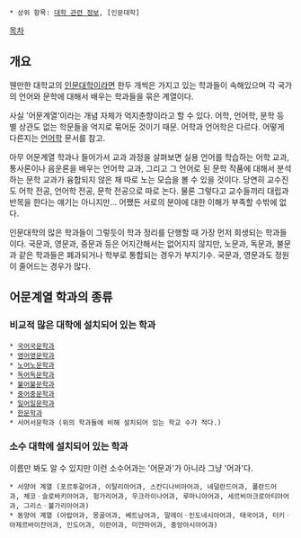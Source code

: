  * 상위 항목: [[대학 관련 정보]], [인문대학]

[[목차]]
== 개요 ==
웬만한 대학교의 [[인문대학]]이라면 한두 개씩은 가지고 있는 학과들이 속해있으며 각 국가의 언어와 문학에 대해서 배우는 학과들을 묶은 계열이다.

사실 '어문계열'이라는 개념 자체가 억지춘향이라고 할 수 있다. 어학, 언어학, 문학 등 별 상관도 없는 학문들을 억지로 묶어둔 것이기 때문. 어학과 언어학은 다르다. 어떻게 다른지는 [[언어학]] 문서를 참고.

아무 어문계열 학과나 들어가서 교과 과정을 살펴보면 실용 언어를 학습하는 어학 교과, 통사론이나 음운론을 배우는 언어학 교과, 그리고 그 언어로 된 문학 작품에 대해서 분석하는 문학 교과가 융합되지 않은 채 따로 노는 모습을 볼 수 있을 것이다. 당연히 교수진도 어학 전공, 언어학 전공, 문학 전공으로 따로 논다. 물론 그렇다고 교수들끼리 대립과 반목을 한다는 얘기는 아니지만… 어쨌든 서로의 분야에 대한 이해가 부족할 수밖에 없다.

인문대학의 많은 학과들이 그렇듯이 학과 정리를 단행할 때 가장 먼저 희생되는 학과들이다. 국문과, 영문과, 중문과 등은 어지간해서는 없어지지 않지만, 노문과, 독문과, 불문과 같은 학과들은 폐과되거나 학부로 통합되는 경우가 부지기수. 국문과, 영문과도 정원이 줄어드는 경우가 많다.
== 어문계열 학과의 종류 ==
=== 비교적 많은 대학에 설치되어 있는 학과 ===
 * [[국어국문학과]]
 * [[영어영문학과]]
 * [[노어노문학과]]
 * [[독어독문학과]]
 * [[불어불문학과]]
 * [[중어중문학과]]
 * [[일어일문학과]]
 * [[한문학과]]
 * 서어서문학과 (위의 학과들에 비해 설치되어 있는 학교 수가 적다.)

=== 소수 대학에 설치되어 있는 학과 ===
이름만 봐도 알 수 있지만 이런 소수어과는 '어문과'가 아니라 그냥 '어과'다.

 * 서양어 계열 (포르투갈어과, 이탈리아어과, 스칸디나비아어과, 네덜란드어과, 폴란드어과, 체코ㆍ슬로바키아어과, 헝가리어과, 우크라이나어과, 루마니아어과, 세르비아크로아티아어과, 그리스ㆍ불가리아어과) 
 * 동양어 계열 (아랍어과, 몽골어과, 베트남어과, 말레이ㆍ인도네시아어과, 태국어과, 터키ㆍ아제르바이잔어과, 인도어과, 이란어과, 미얀마어과, 중앙아시아어과)  
